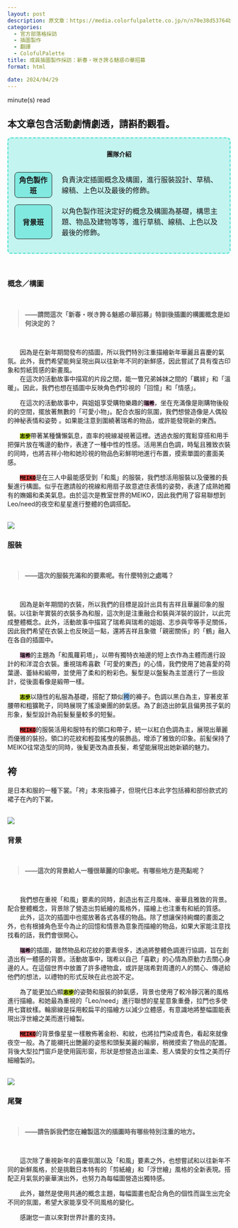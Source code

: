 ```yaml
---
layout: post
description: 原文章：https://media.colorfulpalette.co.jp/n/n70e38d53764b | 此篇訪談翻譯僅作為個人練習。
categories:
  - 官方部落格採訪
  - 插圖製作
  - 翻譯
  - ColofulPalette
title: 成員插圖製作採訪：新春・咲き誇る魅惑の華招募
format: html

date: 2024/04/29
---
```


<script type="module" src="main.js"></script>
<span id="reading-tag"><span id="time"></span> minute(s) read</span>

::: {.callout-warning appearance="simple"}
## 本文章包含活動劇情劇透，請斟酌觀看。
:::
<div style="border:2px turquoise dashed;padding:0px 12px 0px 12px;border-radius:8px;background-color:rgba(64,224,208, 0.3) !important;" class="team-info">
<p style="text-align:center;font-weight:bold;margin-top:25px">團隊介紹</p>
<table style="border:none;border-collapse: separate;border-spacing: 2px 15px;">
<tr style="border:none;background-color:transparent;">
<th style="text-align:center;width:18%; border:1px solid;border-radius:8px;background-color:rgba(64,224,208, 0.5)">角色製作班</th>
<td style="border:none;padding-left:20px">負責決定插圖概念及構圖，進行服裝設計、草稿、線稿、上色以及最後的修飾。</td>
</tr>
<tr style="border:none;background-color:transparent;background-color:transparent;">
<th style="text-align:center;border:1px solid;border-radius:8px;background-color:rgba(64,224,208, 0.5)">背景班</th>
<td style="border:none;padding-left:20px">以角色製作班決定好的概念及構圖為基礎，構思主題、物品及建物等等，進行草稿、線稿、上色以及最後的修飾。</td>
</tr>
</table>
</div>


<br>

### 概念／構圖
<br>
<blockquote style="font-weight:bold;">——請問這次「新春・咲き誇る魅惑の華招募」特訓後插圖的構圖概念是如何決定的？ </blockquote>
<br>

&emsp;&emsp;因為是在新年期間發布的插圖，所以我們特別注重描繪新年華麗且喜慶的氣氛。此外，我們希望能夠呈現出與以往新年不同的新鮮感，因此嘗試了具有復古印象和剪紙質感的新畫風。
<br>
&emsp;&emsp;在這次的活動故事中描寫的片段之間，能一瞥兄弟姊妹之間的「羈絆」和「溫暖」。因此，我們也想在插圖中反映角色們珍視的「回憶」和「情感」。

&emsp;&emsp;在這次的活動故事中，與姐姐享受購物樂趣的<code style="background-color:#DDAACC"><span style="color:black;font-weight:bold;">瑞希</span></code>，坐在充滿像是剛購物後般的的空間，擺放著無數的「可愛小物」。配合衣服的氛圍，我們想營造像是人偶般的神秘表情和姿勢 。如果能注意到圍繞著瑞希的物品，或許能發現新的東西。

&emsp;&emsp;<code style="background-color:#BBDD22"><span style="color:black;font-weight:bold;">志步</span></code>帶著某種慵懶氣息，直率的視線凝視著這裡。透過衣服的寬鬆穿搭和用手把彈片放在嘴邊的動作，表達了一種中性的性感。活用黑白色調，時髦且雅致衣裝的同時，也將吉祥小物和她珍視的物品色彩鮮明地進行布置，摸索單圖的畫面美感。

&emsp;&emsp;<code style="background-color:#DD4444;"><span style="color:black;font-weight:bold;">MEIKO</span></code>是在三人中最能感受到「和風」的服裝，我們想活用服裝以及優雅的長髮進行構圖。似乎在邀請般的視線和用扇子故意遮住表情的姿勢，表達了成熟她獨有的嫵媚和柔美氣息。由於這次是教室世界的MEIKO，因此我們用了容易聯想到Leo/need的夜空和星星進行整體的色調搭配。

<br>
<img src="https://assets.st-note.com/img/1706172299337-YV3xvMIaKT.png?width=2000&height=2000&fit=bounds&format=jpg&quality=85">
<br>

### 服裝

<br>
<blockquote style="font-weight:bold;">——這次的服裝充滿和的要素呢。有什麼特別之處嗎？ </blockquote>
<br>


&emsp;&emsp;因為是新年期間的衣裝，所以我們的目標是設計出具有吉祥且華麗印象的服裝。以往新年實裝的衣裝多為和服，這次則是注重融合和裝與洋裝的設計，以此完成整體概念。此外，活動故事中描寫了瑞希與瑞希的姐姐、志歩與雫等手足關係，因此我們希望在衣裝上也反映這一點，還將吉祥且象徵「親密關係」的「鶴」融入在各自的插圖中。

&emsp;&emsp;<code style="background-color:#DDAACC"><span style="color:black;font-weight:bold;">瑞希</span></code>的主題為「和風蘿莉塔」，以帶有獨特衣袖邊的短上衣作為主體而進行設計的和洋混合衣裝。重視瑞希喜歡「可愛的東西」的心情，我們使用了她喜愛的荷葉邊、蕾絲和緞帶，並使用了柔和的粉彩色。髮型是以盤髮為主並進行了一些設計，從後面看像是緞帶一樣。

&emsp;&emsp;<code style="background-color:#BBDD22"><span style="color:black;font-weight:bold;">志步</span></code>以隨性的私服為基礎，搭配了類似<span style="background-color:#92C6FF;">袴</span>的褲子。色調以黑白為主，穿著皮革腰帶和粗獷靴子，同時展現了搖滾樂團的帥氣感。為了創造出帥氣且偏男孩子氣的形象，髮型設計為前髮髮量較多的短髮。

&emsp;&emsp;<code style="background-color:#DD4444;"><span style="color:black;font-weight:bold;">MEIKO</span></code>的服裝活用和服特有的領口和帶子，統一以紅白色調為主，展現出華麗而優雅的裝扮。領口的花紋和輕盈搖曳的裝飾品，增添了雅致的印象。前髪保持了MEIKO往常造型的同時，後髪更改為直長髮，希望能展現出她新穎的魅力。

::: {.callout-note collapse="true"}
## <b>袴</b>
是日本和服的一種下裳。「袴」本來指褲子，但現代日本此字包括褲和部份款式的裙子在內的下裳。
:::


<br>
<img src="https://assets.st-note.com/img/1706172332386-zdzOZ6wmLb.png?width=2000&height=2000&fit=bounds&format=jpg&quality=85">
<br>

### 背景

<br>
<blockquote style="font-weight:bold;"> ——這次的背景給人一種很華麗的印象呢。有哪些地方是亮點呢？ </blockquote>
<br>


&emsp;&emsp;我們想在重視「和風」要素的同時，創造出有正月風味、豪華且雅致的背景。配合整體概念，背景除了營造出剪紙繪的風格外，描繪上也注重有和紙的質感。
<br>
&emsp;&emsp;此外，這次的插圖中也擺放著各式各樣的物品。除了想讓保持絢爛的畫面之外，也有根據角色至今為止的回憶和情景為意象而描繪的物品，如果大家能注意找找看的話，我們會很開心。

&emsp;&emsp;<code style="background-color:#DDAACC"><span style="color:black;font-weight:bold;">瑞希</span></code>的插圖，雖然物品和花紋的要素很多，透過將整體色調進行協調，旨在創造出有一體感的背景。活動故事中，瑞希以自己「喜歡」的心情為原動力去關心身邊的人。在這個世界中放置了許多禮物盒，或許是瑞希對周遭的人的關心、傳遞給他們的想法，以禮物的形式反映在此也說不定。

&emsp;&emsp;為了能更加凸顯<code style="background-color:#BBDD22"><span style="color:black;font-weight:bold;">志步</span></code>的姿勢和服裝的帥氣感，背景也使用了較冷靜沉著的風格進行描繪。和她最為重視的「Leo/need」進行聯想的星星意象重疊，拉門也多使用七寶紋樣。輪廓線是採用較扁平的描繪方以減少立體感，有意識地將整幅圖能表現出浮世繪之美而進行繪製。

&emsp;&emsp;<code style="background-color:#DD4444;"><span style="color:black;font-weight:bold;">MEIKO</span></code>的背景像星星一樣散佈著金粉、和紋，也將拉門染成青色，看起來就像夜空一般。為了能襯托出艷麗的姿態和頭髮美麗的輪廓，稍微摸索了物品的配置。背後大型拉門窗戶是使用圓形窗，形狀是想營造出溫柔、惹人憐愛的女性之美而仔細繪製的。



<br>
<img src="https://assets.st-note.com/img/1706172381504-U35qgDFZ9o.png?width=2000&height=2000&fit=bounds&format=jpg&quality=85">
<br>

### 尾聲

<br>
<blockquote style="font-weight:bold;">——請告訴我們您在繪製這次的插圖時有哪些特別注重的地方。  </blockquote>
<br>

&emsp;&emsp;這次除了重視新年的喜慶氛圍以及「和風」要素之外，也想嘗試和以往新年不同的新鮮風格，於是挑戰日本特有的「剪紙繪」和「浮世繪」風格的全新表現。搭配正月氣氛的豪華演出外，也努力為每幅圖營造出獨特感。

&emsp;&emsp;此外，雖然是使用共通的概念主題，每幅圖畫也配合角色的個性而誕生出完全不同的氛圍，希望大家能享受不同風格的變化。


&emsp;&emsp;感謝您一直以來對世界計畫的支持。